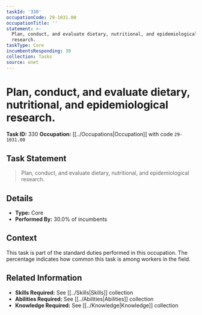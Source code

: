 ```yaml
---
taskId: '330'
occupationCode: 29-1031.00
occupationTitle: ''
statement: >-
  Plan, conduct, and evaluate dietary, nutritional, and epidemiological
  research.
taskType: Core
incumbentsResponding: 30
collection: Tasks
source: onet
---
```

# Plan, conduct, and evaluate dietary, nutritional, and epidemiological research.

**Task ID:** 330
**Occupation:** [[../Occupations|Occupation]] with code `29-1031.00`

## Task Statement

> Plan, conduct, and evaluate dietary, nutritional, and epidemiological research.

## Details

- **Type:** Core
- **Performed By:** 30.0% of incumbents

## Context

This task is part of the standard duties performed in this occupation. The percentage indicates how common this task is among workers in the field.

## Related Information

- **Skills Required:** See [[../Skills|Skills]] collection
- **Abilities Required:** See [[../Abilities|Abilities]] collection
- **Knowledge Required:** See [[../Knowledge|Knowledge]] collection
